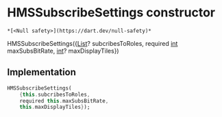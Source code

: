 # HMSSubscribeSettings constructor

    *[<Null safety>](https://dart.dev/null-safety)*

HMSSubscribeSettings({[List](https://api.flutter.dev/flutter/dart-core/List-class.html)? subcribesToRoles, required [int](https://api.flutter.dev/flutter/dart-core/int-class.html) maxSubsBitRate, [int](https://api.flutter.dev/flutter/dart-core/int-class.html)? maxDisplayTiles})

## Implementation

```dart
HMSSubscribeSettings(
    {this.subcribesToRoles,
    required this.maxSubsBitRate,
    this.maxDisplayTiles});
```

